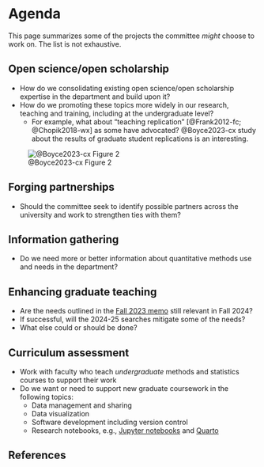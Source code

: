 # Agenda

This page summarizes some of the projects the committee *might* choose to work on.
The list is not exhaustive.

## Open science/open scholarship

- How do we consolidating existing open science/open scholarship expertise in the department and build upon it?
- How do we promoting these topics more widely in our research, teaching and training, including at the undergraduate level?
  - For example, what about "teaching replication" [@Frank2012-fc; @Chopik2018-wx] as some have advocated? @Boyce2023-cx study about the results of graduate student replications is an interesting.
  
![@Boyce2023-cx Figure 2](https://royalsocietypublishing.org/cms/asset/77b87d5f-6762-4a37-bd8c-80c6a688a41b/rsos231240f02.jpg)

## Forging partnerships

- Should the committee seek to identify possible partners across the university and work to strengthen ties with them?

## Information gathering

- Do we need more or better information about quantitative methods use and needs in the department?

## Enhancing graduate teaching

- Are the needs outlined in the [Fall 2023 memo](pdf/quant-methods-committee-recs-2023-11-01.pdf) still relevant in Fall 2024?
- If successful, will the 2024-25 searches mitigate some of the needs?
- What else could or should be done?

## Curriculum assessment

- Work with faculty who teach *undergraduate* methods and statistics courses to support their work
- Do we want or need to support new graduate coursework in the following topics:
  - Data management and sharing
  - Data visualization
  - Software development including version control
  - Research notebooks, e.g., [Jupyter notebooks](https://jupyter.org) and [Quarto](https://quarto.org)
  
## References
